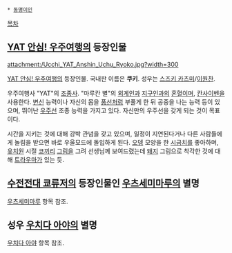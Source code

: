  * [[동명이인]]

[[목차]]

== [[YAT 안심! 우주여행]]의 등장인물 ==
attachment:/Ucchi_YAT_Anshin_Uchu_Ryoko.jpg?width=300

[[YAT 안심! 우주여행]]의 등장인물. 국내판 이름은 '''쿠키'''. 성우는 [[스즈키 카츠미]]/[[이원찬]].

우주여행사 "YAT"의 [[조종사]]. "마루칸 별"의 [[외계인]]과 [[지구인]]과의 [[혼혈]]이며, [[칸사이벤]]을 사용한다. [[변신]] 능력이나 자신의 몸을 [[풍선]]처럼 부풀게 한 뒤 공중을 나는 능력 등이 있으며, 뛰어난 [[우주선]] 조종 능력을 가지고 있다. 자신만의 우주선을 갖게 되는 것이 목표이다.

시간을 지키는 것에 대해 강박 관념을 갖고 있으며, 일정이 지연된다거나 다른 사람들에게 놀림을 받으면 바로 우울모드에 돌입하게 된다. [[오뎅]] 모양을 한 [[시금치]]를 좋아하며, [[유치원]] 시절 [[코끼리]] [[그림]]을 그려 선생님께 보여드렸는데 [[돼지]] 그림으로 착각한 것에 대해 [[트라우마]]가 있는 듯.

== [[수전전대 쿄류저]]의 등장인물인 [[우츠세미마루]]의 별명 ==
[[우츠세미마루]] 항목 참조.

== 성우 [[우치다 아야]]의 별명 ==
[[우치다 아야]] 항목 참조.
